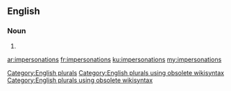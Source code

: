 ==English==

===Noun===
{{head|en}}

# {{plural of|impersonation}}

[[Category:English plurals]][[Category:English plurals using obsolete wikisyntax]][[Category:English plurals using obsolete wikisyntax]]

[[ar:impersonations]]
[[fr:impersonations]]
[[ku:impersonations]]
[[my:impersonations]]